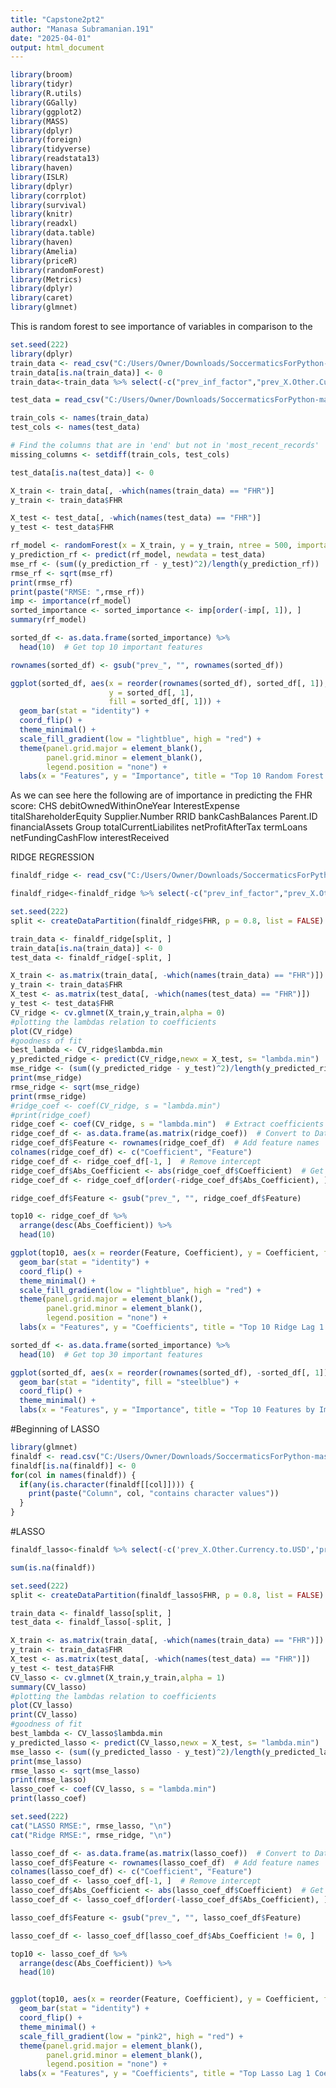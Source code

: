 ```yaml
---
title: "Capstone2pt2"
author: "Manasa Subramanian.191"
date: "2025-04-01"
output: html_document
---
```


```r
library(broom)
library(tidyr)
library(R.utils)
library(GGally)
library(ggplot2)
library(MASS)
library(dplyr)
library(foreign)
library(tidyverse)
library(readstata13)
library(haven)
library(ISLR)
library(dplyr)
library(corrplot)
library(survival)
library(knitr)
library(readxl)
library(data.table)
library(haven)
library(Amelia)
library(priceR)
library(randomForest)
library(Metrics)
library(dplyr)
library(caret)
library(glmnet)
```


This is random forest to see importance of variables in comparison to the 
```r
set.seed(222)
library(dplyr)
train_data <- read_csv("C:/Users/Owner/Downloads/SoccermaticsForPython-master/SoccermaticsForPython-master/Honda_STAT4911_Project/final_previous_merged.csv")
train_data[is.na(train_data)] <- 0
train_data<-train_data %>% select(-c("prev_inf_factor","prev_X.Other.Currency.to.USD","prev_financialDate"))

test_data = read_csv("C:/Users/Owner/Downloads/SoccermaticsForPython-master/SoccermaticsForPython-master/Honda_STAT4911_Project/final_future_merged.csv")

train_cols <- names(train_data)
test_cols <- names(test_data)

# Find the columns that are in 'end' but not in 'most_recent_records'
missing_columns <- setdiff(train_cols, test_cols)

test_data[is.na(test_data)] <- 0

X_train <- train_data[, -which(names(train_data) == "FHR")]  
y_train <- train_data$FHR 

X_test <- test_data[, -which(names(test_data) == "FHR")]  
y_test <- test_data$FHR

rf_model <- randomForest(x = X_train, y = y_train, ntree = 500, importance = TRUE)
y_prediction_rf <- predict(rf_model, newdata = test_data)
mse_rf <- (sum((y_prediction_rf - y_test)^2)/length(y_prediction_rf))
rmse_rf <- sqrt(mse_rf)
print(rmse_rf)
print(paste("RMSE: ",rmse_rf))
imp <- importance(rf_model)
sorted_importance <- sorted_importance <- imp[order(-imp[, 1]), ]
summary(rf_model)
```

```r
sorted_df <- as.data.frame(sorted_importance) %>%
  head(10)  # Get top 10 important features

rownames(sorted_df) <- gsub("prev_", "", rownames(sorted_df))

ggplot(sorted_df, aes(x = reorder(rownames(sorted_df), sorted_df[, 1]),
                      y = sorted_df[, 1],
                      fill = sorted_df[, 1])) +
  geom_bar(stat = "identity") +
  coord_flip() +
  theme_minimal() +
  scale_fill_gradient(low = "lightblue", high = "red") +
  theme(panel.grid.major = element_blank(),
        panel.grid.minor = element_blank(),
        legend.position = "none") +
  labs(x = "Features", y = "Importance", title = "Top 10 Random Forest Lag 1 Features")
```
As we can see here the following are of importance in predicting the FHR score:
CHS
debitOwnedWithinOneYear
InterestExpense
titalShareholderEquity
Supplier.Number
RRID
bankCashBalances
Parent.ID
financialAssets
Group
totalCurrentLiabilites
netProfitAfterTax
termLoans
netFundingCashFlow
interestReceived

RIDGE REGRESSION

```r
finaldf_ridge <- read_csv("C:/Users/Owner/Downloads/SoccermaticsForPython-master/SoccermaticsForPython-master/Honda_STAT4911_Project/final_previous_merged.csv")

finaldf_ridge<-finaldf_ridge %>% select(-c("prev_inf_factor","prev_X.Other.Currency.to.USD","prev_financialDate"))
```

```r
set.seed(222)
split <- createDataPartition(finaldf_ridge$FHR, p = 0.8, list = FALSE)

train_data <- finaldf_ridge[split, ]
train_data[is.na(train_data)] <- 0
test_data <- finaldf_ridge[-split, ]

X_train <- as.matrix(train_data[, -which(names(train_data) == "FHR")])
y_train <- train_data$FHR 
X_test <- as.matrix(test_data[, -which(names(test_data) == "FHR")])
y_test <- test_data$FHR
CV_ridge <- cv.glmnet(X_train,y_train,alpha = 0)
#plotting the lambdas relation to coefficients
plot(CV_ridge)
#goodness of fit
best_lambda <- CV_ridge$lambda.min
y_predicted_ridge <- predict(CV_ridge,newx = X_test, s= "lambda.min")
mse_ridge <- (sum((y_predicted_ridge - y_test)^2)/length(y_predicted_ridge))
print(mse_ridge)
rmse_ridge <- sqrt(mse_ridge)
print(rmse_ridge)
#ridge_coef <- coef(CV_ridge, s = "lambda.min")
#print(ridge_coef)
ridge_coef <- coef(CV_ridge, s = "lambda.min")  # Extract coefficients at best lambda
ridge_coef_df <- as.data.frame(as.matrix(ridge_coef))  # Convert to DataFrame
ridge_coef_df$Feature <- rownames(ridge_coef_df)  # Add feature names
colnames(ridge_coef_df) <- c("Coefficient", "Feature")
ridge_coef_df <- ridge_coef_df[-1, ]  # Remove intercept
ridge_coef_df$Abs_Coefficient <- abs(ridge_coef_df$Coefficient)  # Get absolute values
ridge_coef_df <- ridge_coef_df[order(-ridge_coef_df$Abs_Coefficient), ]

ridge_coef_df$Feature <- gsub("prev_", "", ridge_coef_df$Feature)

top10 <- ridge_coef_df %>% 
  arrange(desc(Abs_Coefficient)) %>% 
  head(10)

ggplot(top10, aes(x = reorder(Feature, Coefficient), y = Coefficient, fill = Coefficient)) +
  geom_bar(stat = "identity") +
  coord_flip() +
  theme_minimal() +
  scale_fill_gradient(low = "lightblue", high = "red") +
  theme(panel.grid.major = element_blank(),
        panel.grid.minor = element_blank(),
        legend.position = "none") +
  labs(x = "Features", y = "Coefficients", title = "Top 10 Ridge Lag 1 Coefficients")

```


```r
sorted_df <- as.data.frame(sorted_importance) %>%
  head(10)  # Get top 30 important features

ggplot(sorted_df, aes(x = reorder(rownames(sorted_df), -sorted_df[, 1]), y = sorted_df[, 1])) +
  geom_bar(stat = "identity", fill = "steelblue") +
  coord_flip() +
  theme_minimal() +
  labs(x = "Features", y = "Importance", title = "Top 10 Features by Importance for Ridge")
```


#Beginning of LASSO

```r
library(glmnet)
finaldf <- read.csv("C:/Users/Owner/Downloads/SoccermaticsForPython-master/SoccermaticsForPython-master/Honda_STAT4911_Project/final_previous_merged.csv")
finaldf[is.na(finaldf)] <- 0
for(col in names(finaldf)) {
  if(any(is.character(finaldf[[col]]))) {
    print(paste("Column", col, "contains character values"))
  }
}
```

#LASSO

```r

finaldf_lasso<-finaldf %>% select(-c('prev_X.Other.Currency.to.USD','prev_inf_factor','prev_financialDate'))
```

```r
sum(is.na(finaldf))
```


```r
set.seed(222)
split <- createDataPartition(finaldf_lasso$FHR, p = 0.8, list = FALSE)

train_data <- finaldf_lasso[split, ]
test_data <- finaldf_lasso[-split, ]

X_train <- as.matrix(train_data[, -which(names(train_data) == "FHR")])
y_train <- train_data$FHR 
X_test <- as.matrix(test_data[, -which(names(test_data) == "FHR")])
y_test <- test_data$FHR
CV_lasso <- cv.glmnet(X_train,y_train,alpha = 1)
summary(CV_lasso)
#plotting the lambdas relation to coefficients
plot(CV_lasso)
print(CV_lasso)
#goodness of fit
best_lambda <- CV_lasso$lambda.min
y_predicted_lasso <- predict(CV_lasso,newx = X_test, s= "lambda.min")
mse_lasso <- (sum((y_predicted_lasso - y_test)^2)/length(y_predicted_lasso))
print(mse_lasso)
rmse_lasso <- sqrt(mse_lasso)
print(rmse_lasso)
lasso_coef <- coef(CV_lasso, s = "lambda.min")
print(lasso_coef)
```

```r
set.seed(222)
cat("LASSO RMSE:", rmse_lasso, "\n")
cat("Ridge RMSE:", rmse_ridge, "\n")
```

```r
lasso_coef_df <- as.data.frame(as.matrix(lasso_coef))  # Convert to DataFrame
lasso_coef_df$Feature <- rownames(lasso_coef_df)  # Add feature names
colnames(lasso_coef_df) <- c("Coefficient", "Feature")
lasso_coef_df <- lasso_coef_df[-1, ]  # Remove intercept
lasso_coef_df$Abs_Coefficient <- abs(lasso_coef_df$Coefficient)  # Get absolute values
lasso_coef_df <- lasso_coef_df[order(-lasso_coef_df$Abs_Coefficient), ]

lasso_coef_df$Feature <- gsub("prev_", "", lasso_coef_df$Feature)

lasso_coef_df <- lasso_coef_df[lasso_coef_df$Abs_Coefficient != 0, ]

top10 <- lasso_coef_df %>% 
  arrange(desc(Abs_Coefficient)) %>% 
  head(10)


ggplot(top10, aes(x = reorder(Feature, Coefficient), y = Coefficient, fill = Coefficient)) +
  geom_bar(stat = "identity") +
  coord_flip() +
  theme_minimal() +
  scale_fill_gradient(low = "pink2", high = "red") +
  theme(panel.grid.major = element_blank(),
        panel.grid.minor = element_blank(),
        legend.position = "none") +
  labs(x = "Features", y = "Coefficients", title = "Top Lasso Lag 1 Coefficients")
```


